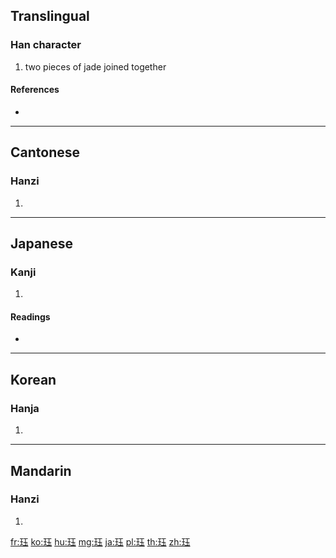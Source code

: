 {{character info/new}}
{{also|玨}}
==Translingual==

===Han character===
{{Han char|rn=96|rad=玉|as=05|sn=9|four=|canj=MGMGI|ids=⿰𤣩玉}}

# two pieces of jade joined together

====References====
* {{Han ref|kx=0730.081|dkj=20926|dj=1141.180|hdz=21105.120|uh=73CF|ud=29647}}

----

==Cantonese==

===Hanzi===
{{yue-hanzi|jyut=gok3|y=gok3}}

# {{defn|lang=yue|sort=玉05}}

----

==Japanese==

===Kanji===
{{ja-kanji|grade=|rs=玉05}}

# {{defn|lang=ja|sort=玉05}}

====Readings====
* {{ja-readings|on=[[かく]] (kaku), [[こく]] (koku)|kun=}}

----

==Korean==

===Hanja===
{{ko-hanja|hangeul=[[각]], [[곡]]|eumhun=|rv=gak, gok|mr=kak, kok|y=kak, kok}}

# {{defn|lang=ko|sort=玉05}}

----

==Mandarin==

===Hanzi===
{{cmn-hanzi|pin=[[jué]] ([[jue2]])|wg=chüeh<sup>2</sup>}}

# {{defn|lang=cmn|sort=玉05}}

[[fr:珏]]
[[ko:珏]]
[[hu:珏]]
[[mg:珏]]
[[ja:珏]]
[[pl:珏]]
[[th:珏]]
[[zh:珏]]